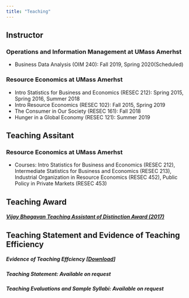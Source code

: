 ```yaml
---
title: "Teaching"
---
```


## Instructor 
### Operations and Information Management at UMass Amerhst
- Business Data Analysis (OIM 240): Fall 2019, Spring 2020(Scheduled)

### Resource Economics at UMass Amerhst
- Intro Statistics for Business and Economics (RESEC 212): Spring 2015, Spring 2016, Summer 2018
- Intro Resource Economics (RESEC 102): Fall 2015, Spring 2019
- The Consumer in Our Society (RESEC 161): Fall 2018
- Hunger in a Global Economy (RESEC 121): Summer 2019


## Teaching Assitant 
### Resource Economics at UMass Amerhst
- Courses: Intro Statistics for Business and Economics (RESEC 212), Intermediate Statistics for Business and Economics (RESEC 213),
Industrial Organization in Resource Economics (RESEC 452), Public Policy in Private Markets (RESEC 453)

## Teaching Award
##### [Vijay Bhagavan Teaching Assistant of Distinction Award (2017)](https://www.umass.edu/resec/news/jung-hwan-koh-kelly-hellman-and-irene-mussio-win-vijay-bhagavan-and-carolyn-harper-graduate)


## Teaching Statement and Evidence of Teaching Efficiency
##### Evidence of Teaching Effciency [[Download](Koh_Teaching Efficiency_final.pdf)]
##### Teaching Statement: Available on request
##### Teaching Evaluations and Sample Syllabi: Available on request


